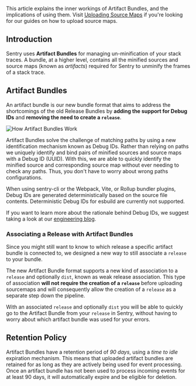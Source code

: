 This article explains the inner workings of Artifact Bundles, and the implications of using them. Visit [Uploading Source Maps](/platforms/javascript/guides/react/sourcemaps/uploading/) if you're looking for our guides on how to upload source maps.

## Introduction

Sentry uses **Artifact Bundles** for managing un-minification of your stack traces. A bundle, at a higher level, contains all the minified sources and source maps (known as _artifacts_) required for Sentry to unminify the frames of a stack trace.

## Artifact Bundles

An artifact bundle is our new bundle format that aims to address the shortcomings of the old Release Bundles by **adding the support for Debug IDs** and **removing the need to create a `release`**.

![How Artifact Bundles Work](./artifact-bundle.png)

Artifact Bundles solve the challenge of matching paths by using a new identification mechanism known as Debug IDs. Rather than relying on paths we uniquely identify and bind pairs of minified sources and source maps with a Debug ID (UUID). With this, we are able to quickly identify the minified source and corresponding source map without ever needing to check any paths. Thus, you don't have to worry about wrong paths configurations.

When using sentry-cli or the Webpack, Vite, or Rollup bundler plugins, Debug IDs are generated deterministically based on the source file contents. Deterministic Debug IDs for esbuild are currently not supported.

<Note>

If you want to learn more about the rationale behind Debug IDs, we suggest taking a look at our [engineering blog](https://sentry.engineering/blog/the-case-for-debug-ids).

</Note>

### Associating a Release with Artifact Bundles

Since you might still want to know to which release a specific artifact bundle is connected to, we designed a new way to still associate a `release` to your bundle.

The new Artifact Bundle format supports a new kind of association to a `release` and optionally `dist`, known as weak release association. This type of association **will not require the creation of a `release`** before uploading sourcemaps and will consequently allow the creation of a `release` as a separate step down the pipeline.

With an associated `release` and optionally `dist` you will be able to quickly go to the Artifact Bundle from your `release` in Sentry, without having to worry about which artifact bundle was used for your errors.

## Retention Policy

Artifact Bundles have a retention period of _90 days_, using a _time to idle_ expiration mechanism.
This means that uploaded artifact bundles are retained for as long as they are actively being used for event processing.
Once an artifact bundle has not been used to process incoming events for at least 90 days,
it will automatically expire and be eligible for deletion.
